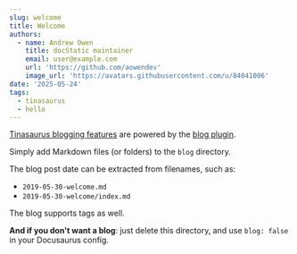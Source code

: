 ```yaml
---
slug: welcome
title: Welcome
authors:
  - name: Andrew Owen
    title: docStatic maintainer
    email: user@example.com
    url: 'https://github.com/aowendev'
    image_url: 'https://avatars.githubusercontent.com/u/84041006'
date: '2025-05-24'
tags:
  - tinasaurus
  - hello
---
```


[Tinasaurus blogging features](https://docusaurus.io/docs/blog) are powered by the [blog plugin](https://docusaurus.io/docs/api/plugins/@docusaurus/plugin-content-blog).

Simply add Markdown files (or folders) to the `blog` directory.

The blog post date can be extracted from filenames, such as:

* `2019-05-30-welcome.md`
* `2019-05-30-welcome/index.md`

The blog supports tags as well.

**And if you don't want a blog**: just delete this directory, and use `blog: false` in your Docusaurus config.
